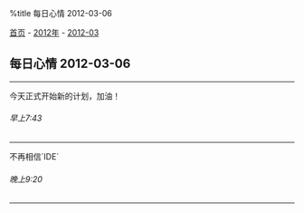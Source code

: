%title 每日心情 2012-03-06

[[../../../index|首页]] - [[../index|2012年]] - [[index|2012-03]]
==每日心情 2012-03-06==
----
今天正式开始新的计划，加油！
======早上7:43======
----
不再相信`IDE`
======晚上9:20======
----
